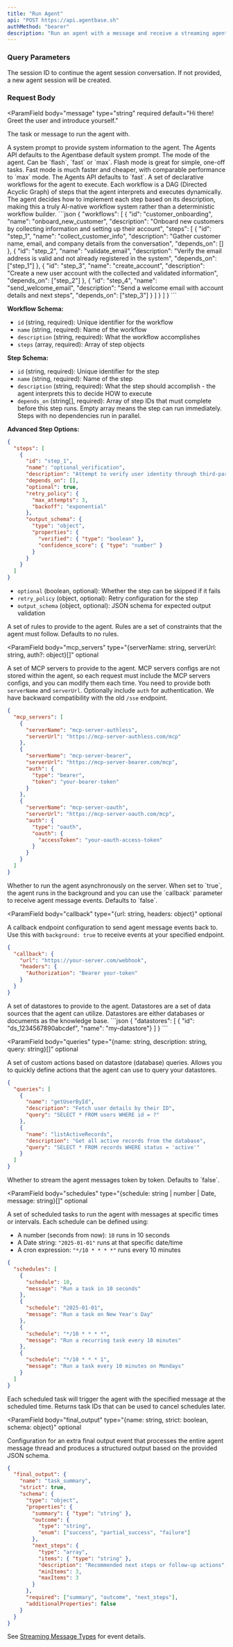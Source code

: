 ```yaml
---
title: "Run Agent"
api: "POST https://api.agentbase.sh"
authMethod: "bearer"
description: "Run an agent with a message and receive a streaming agent response."
---
```


### Query Parameters

<ParamField query="session" type="string" optional>
  The session ID to continue the agent session conversation. If not provided, a
  new agent session will be created.
</ParamField>

### Request Body

<ParamField
  body="message"
  type="string"
  required
  default="Hi there! Greet the user and introduce yourself."
>
  The task or message to run the agent with.
</ParamField>

<ParamField body="system" type="string" optional>
  A system prompt to provide system information to the agent. The Agents API
  defaults to the Agentbase default system prompt.
</ParamField>

<ParamField body="mode" type="string" optional default="fast">
  The mode of the agent. Can be `flash`, `fast` or `max`. Flash mode is great
  for simple, one-off tasks. Fast mode is much faster and cheaper, with
  comparable performance to `max` mode. The Agents API defaults to `fast`.
</ParamField>

<ParamField body="workflows" type="Workflow[]" optional>
  A set of declarative workflows for the agent to execute. Each workflow is a
  DAG (Directed Acyclic Graph) of steps that the agent interprets and executes
  dynamically. The agent decides how to implement each step based on its
  description, making this a truly AI-native workflow system rather than a
  deterministic workflow builder.
  ```json
  {
    "workflows": [
      {
        "id": "customer_onboarding",
        "name": "onboard_new_customer",
        "description": "Onboard new customers by collecting information and setting up their account",
        "steps": [
          {
            "id": "step_1",
            "name": "collect_customer_info",
            "description": "Gather customer name, email, and company details from the conversation",
            "depends_on": []
          },
          {
            "id": "step_2",
            "name": "validate_email",
            "description": "Verify the email address is valid and not already registered in the system",
            "depends_on": ["step_1"]
          },
          {
            "id": "step_3",
            "name": "create_account",
            "description": "Create a new user account with the collected and validated information",
            "depends_on": ["step_2"]
          },
          {
            "id": "step_4",
            "name": "send_welcome_email",
            "description": "Send a welcome email with account details and next steps",
            "depends_on": ["step_3"]
          }
        ]
      }
    ]
  }
  ```

**Workflow Schema:**

- `id` (string, required): Unique identifier for the workflow
- `name` (string, required): Name of the workflow
- `description` (string, required): What the workflow accomplishes
- `steps` (array, required): Array of step objects

**Step Schema:**

- `id` (string, required): Unique identifier for the step
- `name` (string, required): Name of the step
- `description` (string, required): What the step should accomplish - the agent interprets this to decide HOW to execute
- `depends_on` (string[], required): Array of step IDs that must complete before this step runs. Empty array means the step can run immediately. Steps with no dependencies run in parallel.

**Advanced Step Options:**

```json
{
  "steps": [
    {
      "id": "step_1",
      "name": "optional_verification",
      "description": "Attempt to verify user identity through third-party service",
      "depends_on": [],
      "optional": true,
      "retry_policy": {
        "max_attempts": 3,
        "backoff": "exponential"
      },
      "output_schema": {
        "type": "object",
        "properties": {
          "verified": { "type": "boolean" },
          "confidence_score": { "type": "number" }
        }
      }
    }
  ]
}
```

- `optional` (boolean, optional): Whether the step can be skipped if it fails
- `retry_policy` (object, optional): Retry configuration for the step
- `output_schema` (object, optional): JSON schema for expected output validation

</ParamField>

<ParamField body="rules" type="string[]" optional>
  A set of rules to provide to the agent. Rules are a set of constraints that
  the agent must follow. Defaults to no rules.
</ParamField>

<ParamField
  body="mcp_servers"
  type="{serverName: string, serverUrl: string, auth?: object}[]"
  optional
>
  A set of MCP servers to provide to the agent. MCP servers configs are not
  stored within the agent, so each request must include the MCP servers configs,
  and you can modify them each time. You need to provide both `serverName` and
  `serverUrl`. Optionally include `auth` for authentication. We have backward compatibility with the old `/sse` endpoint.
  ```json
  {
    "mcp_servers": [
      {
        "serverName": "mcp-server-authless",
        "serverUrl": "https://mcp-server-authless.com/mcp"
      },
      {
        "serverName": "mcp-server-bearer",
        "serverUrl": "https://mcp-server-bearer.com/mcp",
        "auth": {
          "type": "bearer",
          "token": "your-bearer-token"
        }
      },
      {
        "serverName": "mcp-server-oauth",
        "serverUrl": "https://mcp-server-oauth.com/mcp",
        "auth": {
          "type": "oauth",
          "oauth": {
            "accessToken": "your-oauth-access-token"
          }
        }
      }
    ]
  }
  ```
</ParamField>

<ParamField body="background" type="boolean" optional>
  Whether to run the agent asynchronously on the server. When set to `true`, the
  agent runs in the background and you can use the `callback` parameter to
  receive agent message events. Defaults to `false`.
</ParamField>

<ParamField
  body="callback"
  type="{url: string, headers: object}"
  optional
>
  A callback endpoint configuration to send agent message events back to. Use
  this with `background: true` to receive events at your specified endpoint.
  ```json
  {
    "callback": {
      "url": "https://your-server.com/webhook",
      "headers": {
        "Authorization": "Bearer your-token"
      }
    }
  }
  ```
</ParamField>

<ParamField body="datastores" type="{id: string, name: string}[]" optional>
  A set of datastores to provide to the agent. Datastores are a set of data
  sources that the agent can utilize. Datastores are either databases or
  documents as the knowledge base.
  ```json
  {
    "datastores": [
      { "id": "ds_1234567890abcdef", "name": "my-datastore"}
    ]
  }
  ```
</ParamField>

<ParamField
  body="queries"
  type="{name: string, description: string, query: string}[]"
  optional
>
  A set of custom actions based on datastore (database) queries. Allows you to
  quickly define actions that the agent can use to query your datastores.
  ```json
  {
    "queries": [
      {
        "name": "getUserById",
        "description": "Fetch user details by their ID",
        "query": "SELECT * FROM users WHERE id = ?"
      },
      {
        "name": "listActiveRecords",
        "description": "Get all active records from the database",
        "query": "SELECT * FROM records WHERE status = 'active'"
      }
    ]
  }
  ```
</ParamField>

<ParamField body="streaming_tokens" type="boolean" optional>
  Whether to stream the agent messages token by token. Defaults to `false`.
</ParamField>

<ParamField
  body="schedules"
  type="{schedule: string | number | Date, message: string}[]"
  optional
>
  A set of scheduled tasks to run the agent with messages at specific times or intervals. Each schedule can be defined using:
  - A number (seconds from now): `10` runs in 10 seconds
  - A Date string: `"2025-01-01"` runs at that specific date/time
  - A cron expression: `"*/10 * * * *"` runs every 10 minutes

```json
{
  "schedules": [
    {
      "schedule": 10,
      "message": "Run a task in 10 seconds"
    },
    {
      "schedule": "2025-01-01",
      "message": "Run a task on New Year's Day"
    },
    {
      "schedule": "*/10 * * * *",
      "message": "Run a recurring task every 10 minutes"
    },
    {
      "schedule": "*/10 * * * 1",
      "message": "Run a task every 10 minutes on Mondays"
    }
  ]
}
```

Each scheduled task will trigger the agent with the specified message at the scheduled time. Returns task IDs that can be used to cancel schedules later.

</ParamField>

<ParamField
  body="final_output"
  type="{name: string, strict: boolean, schema: object}"
  optional
>
  Configuration for an extra final output event that processes the entire agent
  message thread and produces a structured output based on the provided JSON
  schema.
  ```json
  {
    "final_output": {
      "name": "task_summary",
      "strict": true,
      "schema": {
        "type": "object",
        "properties": {
          "summary": { "type": "string" },
          "outcome": {
            "type": "string",
            "enum": ["success", "partial_success", "failure"]
          },
          "next_steps": {
            "type": "array",
            "items": { "type": "string" },
            "description": "Recommended next steps or follow-up actions",
            "minItems": 3,
            "maxItems": 3
          }
        },
        "required": ["summary", "outcome", "next_steps"],
        "additionalProperties": false
      }
    }
  }
  ```
</ParamField>

See [Streaming Message Types](/api/message-events) for event details.
